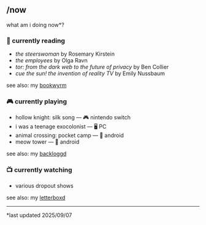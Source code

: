 ## /now

<section className="content">

what am i doing now\*?

### 📖 currently reading

- _the steerswoman_ by Rosemary Kirstein
- _the employees_ by Olga Ravn
- _tor: from the dark web to the future of privacy_ by Ben Collier
- _cue the sun! the invention of reality TV_ by Emily Nussbaum

see also: my [bookwyrm](https://bookwyrm.social/user/loam)

### 🎮 currently playing

- hollow knight: silk song — 🎮 nintendo switch
- i was a teenage exocolonist — 🖥️ PC
- animal crossing: pocket camp — 📱 android
- meow tower — 📱 android

see also: my [backloggd](https://backloggd.com/u/loam/)

### 📺 currently watching

- various dropout shows

see also: my [letterboxd](https://letterboxd.com/clairefreehafer/)

---

\*last updated 2025/09/07

</section>
